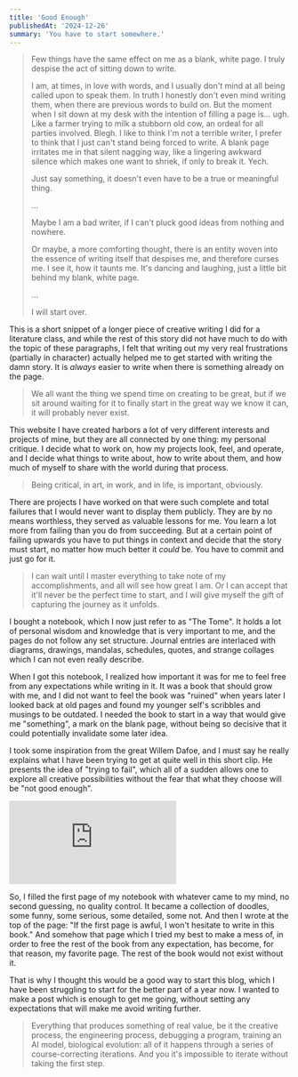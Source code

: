 ```yaml
---
title: 'Good Enough'
publishedAt: '2024-12-26'
summary: 'You have to start somewhere.'
---
```


> Few things have the same effect on me as a blank, white page. I truly despise the act of sitting down to write.
>
> I am, at times, in love with words, and I usually don't mind at all being called upon to speak them. In truth I honestly don't even mind writing them, when there are previous words to build on. But the moment when I sit down at my desk with the intention of filling a page is… ugh. Like a farmer trying to milk a stubborn old cow, an ordeal for all parties involved. Blegh. I like to think I'm not a terrible writer, I prefer to think that I just can't stand being forced to write. A blank page irritates me in that silent nagging way, like a lingering awkward silence which makes one want to shriek, if only to break it. Yech.
>
> Just say something, it doesn't even have to be a true or meaningful thing.
>
> …
>
> Maybe I am a bad writer, if I can't pluck good ideas from nothing and nowhere. 
>
> Or maybe, a more comforting thought, there is an entity woven into the essence of writing itself that despises me, and therefore curses me. I see it, how it taunts me. It's dancing and laughing, just a little bit behind my blank, white page.
>
> …
>
> I will start over.

This is a short snippet of a longer piece of creative writing I did for a literature class, and while the rest of this story did not have much to do with the topic of these paragraphs, I felt that writing out my very real frustrations (partially in character) actually helped me to get started with writing the damn story. It is *always* easier to write when there is something already on the page. 

> We all want the thing we spend time on creating to be great, but if we sit around waiting for it to finally start in the great way we know it can, it will probably never exist.

This website I have created harbors a lot of very different interests and projects of mine, but they are all connected by one thing: my personal critique. I decide what to work on, how my projects look, feel, and operate, and I decide what things to write about, how to write about them, and how much of myself to share with the world during that process.

> Being critical, in art, in work, and in life, is important, obviously.

There are projects I have worked on that were such complete and total failures that I would never want to display them publicly. They are by no means worthless, they served as valuable lessons for me. You learn a lot more from failing than you do from succeeding. But at a certain point of failing upwards you have to put things in context and decide that the story must start, no matter how much better it *could* be. You have to commit and just go for it.

> I can wait until I master everything to take note of my accomplishments, and all will see how great I am. Or I can accept that it'll never be the perfect time to start, and I will give myself the gift of capturing the journey as it unfolds.

I bought a notebook, which I now just refer to as "The Tome". It holds a lot of personal wisdom and knowledge that is very important to me, and the pages do not follow any set structure. Journal entries are interlaced with diagrams, drawings, mandalas, schedules, quotes, and strange collages which I can not even really describe.

When I got this notebook, I realized how important it was for me to feel free from any expectations while writing in it. It was a book that should grow with me, and I did not want to feel the book was "ruined" when years later I looked back at old pages and found my younger self's scribbles and musings to be outdated. I needed the book to start in a way that would give me "something", a mark on the blank page, without being so decisive that it could potentially invalidate some later idea.

I took some inspiration from the great Willem Dafoe, and I must say he really explains what I have been trying to get at quite well in this short clip. He presents the idea of "trying to fail", which all of a sudden allows one to explore all creative possibilities without the fear that what they choose will be "not good enough".

<div className="border">
    <div style={{ position: 'relative', paddingTop: '56.25%', width: '100%' }}>
    <iframe
        style={{
        position: 'absolute',
        top: 0,
        left: 0,
        width: '100%',
        height: '100%',
        }}
        src="https://www.youtube.com/embed/1dSRzxg7p1E?si=SO43nFwxiusfhRvt"
        title="YouTube video player"
        frameBorder="0"
        allow="accelerometer; autoplay; clipboard-write; encrypted-media; gyroscope; picture-in-picture; web-share"
        referrerPolicy="strict-origin-when-cross-origin"
        allowFullScreen
    ></iframe>
    </div>
</div>

So, I filled the first page of my notebook with whatever came to my mind, no second guessing, no quality control. It became a collection of doodles, some funny, some serious, some detailed, some not. And then I wrote at the top of the page: "If the first page is awful, I won't hesitate to write in this book." And somehow that page which I tried my best to make a mess of, in order to free the rest of the book from any expectation, has become, for that reason, my favorite page. The rest of the book would not exist without it.

That is why I thought this would be a good way to start this blog, which I have been struggling to start for the better part of a year now. I wanted to make a post which is enough to get me going, without setting any expectations that will make me avoid writing further.

> Everything that produces something of real value, be it the creative process, the engineering process, debugging a program, training an AI model, biological evolution: all of it happens through a series of course-correcting iterations. And you it's impossible to iterate without taking the first step.